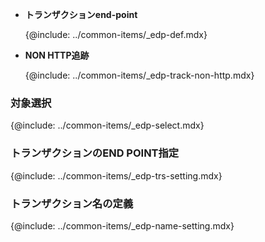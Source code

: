 - **トランザクションend-point**  

    {@include: ../common-items/_edp-def.mdx} 

- **NON HTTP追跡**  

    {@include: ../common-items/_edp-track-non-http.mdx} 

### 対象選択

{@include: ../common-items/_edp-select.mdx} 

### トランザクションのEND POINT指定

{@include: ../common-items/_edp-trs-setting.mdx} 

### トランザクション名の定義

{@include: ../common-items/_edp-name-setting.mdx}

<!--
### 플러그인 사용

{@include: ../common-items/_edp-plugin.mdx}
-->
